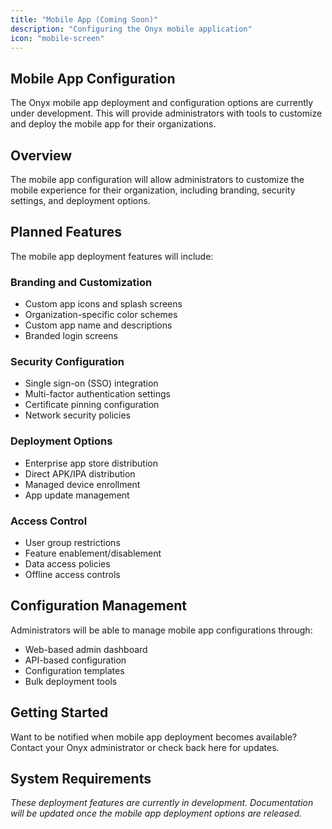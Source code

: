 ```yaml
---
title: "Mobile App (Coming Soon)"
description: "Configuring the Onyx mobile application"
icon: "mobile-screen"
---
```


## Mobile App Configuration

The Onyx mobile app deployment and configuration options are currently under development. This will provide administrators with tools to customize and deploy the mobile app for their organizations.

## Overview

The mobile app configuration will allow administrators to customize the mobile experience for their organization, including branding, security settings, and deployment options.

## Planned Features

The mobile app deployment features will include:

### **Branding and Customization**
- Custom app icons and splash screens
- Organization-specific color schemes
- Custom app name and descriptions
- Branded login screens

### **Security Configuration**
- Single sign-on (SSO) integration
- Multi-factor authentication settings
- Certificate pinning configuration
- Network security policies

### **Deployment Options**
- Enterprise app store distribution
- Direct APK/IPA distribution
- Managed device enrollment
- App update management

### **Access Control**
- User group restrictions
- Feature enablement/disablement
- Data access policies
- Offline access controls

## Configuration Management

Administrators will be able to manage mobile app configurations through:
- Web-based admin dashboard
- API-based configuration
- Configuration templates
- Bulk deployment tools

## Getting Started

Want to be notified when mobile app deployment becomes available? Contact your Onyx administrator or check back here for updates.

## System Requirements

*These deployment features are currently in development. Documentation will be updated once the mobile app deployment options are released.* 